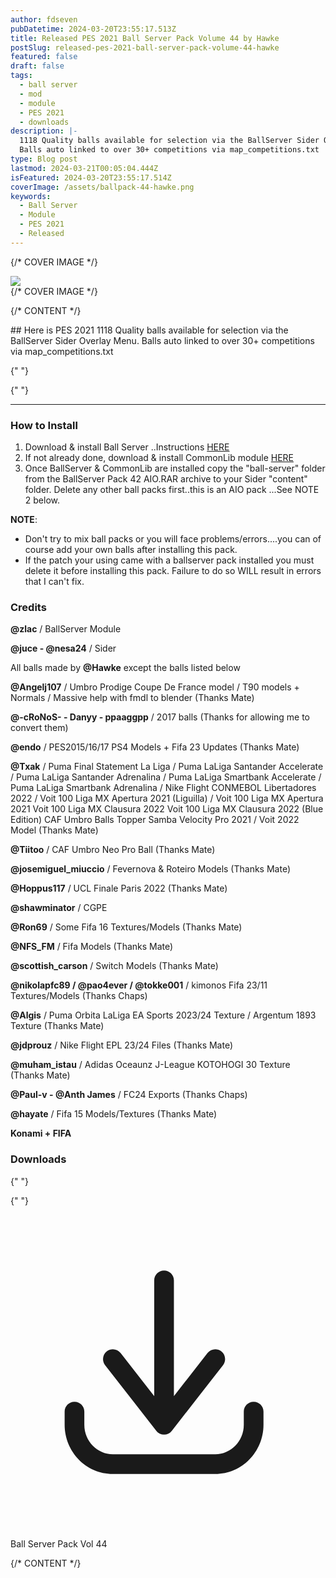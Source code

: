 ```yaml
---
author: fdseven
pubDatetime: 2024-03-20T23:55:17.513Z
title: Released PES 2021 Ball Server Pack Volume 44 by Hawke
postSlug: released-pes-2021-ball-server-pack-volume-44-hawke
featured: false
draft: false
tags:
  - ball server
  - mod
  - module
  - PES 2021
  - downloads
description: |-
  1118 Quality balls available for selection via the BallServer Sider Overlay Menu:
  Balls auto linked to over 30+ competitions via map_competitions.txt
type: Blog post
lastmod: 2024-03-21T00:05:04.444Z
isFeatured: 2024-03-20T23:55:17.514Z
coverImage: /assets/ballpack-44-hawke.png
keywords:
  - Ball Server
  - Module
  - PES 2021
  - Released
---
```



{/* COVER IMAGE */}

<div class="col-start-1 col-span-8 lg:col-start-2 lg:col-end-9 lg:row-span-2 mt-0 lg:-mt-40">
  <div className="relative lg:-mr-8">
    <img
      transition:persist
      src={frontmatter.coverImage}
      className="cover w-full aspect-video object-cover"
    />
  </div>
</div>
{/* COVER IMAGE */}

{/* CONTENT */}

<div class="col-span-8 md:col-start-2 md:col-span-6 lg:col-start-2 lg:col-span-4 [&>h2]:!mt-0">
  ## Here is PES 2021 1118 Quality balls available for selection via the BallServer Sider Overlay Menu. Balls auto linked to over 30+ competitions via map_competitions.txt

{" "}

{" "}
<hr />

### How to Install

1. Download & install Ball Server ..Instructions [HERE](https://www.pesmania.web.id/posts/ball-server-pes-2021-game-experience-exciting)
2. If not already done, download & install CommonLib module [HERE](https://modsfire.com/qLU7isnb42UsXDC)
3. Once BallServer & CommonLib are installed copy the "ball-server" folder from the BallServer Pack 42 AIO.RAR archive to your Sider "content" folder. Delete any other ball packs first..this is an AIO pack ...See NOTE 2 below.

**NOTE**: <br />

- Don't try to mix ball packs or you will face problems/errors....you can of course add your own balls after installing this pack.
- If the patch your using came with a ballserver pack installed you must delete it before installing this pack. Failure to do so WILL result in errors that I can't fix.

### Credits

**@zlac** / BallServer Module

**@juce - @nesa24** / Sider

All balls made by **@Hawke** except the balls listed below

**@Angelj107** / Umbro Prodige Coupe De France model / T90 models + Normals / Massive help with fmdl to blender (Thanks Mate)

**@-cRoNoS- - Danyy - ppaaggpp** / 2017 balls (Thanks for allowing me to convert them)

**@endo** / PES2015/16/17 PS4 Models + Fifa 23 Updates (Thanks Mate)

**@Txak** / Puma Final Statement La Liga / Puma LaLiga Santander Accelerate / Puma LaLiga Santander Adrenalina / Puma LaLiga Smartbank Accelerate / Puma LaLiga Smartbank Adrenalina / Nike Flight CONMEBOL Libertadores 2022 / Voit 100 Liga MX Apertura 2021 (Liguilla) / Voit 100 Liga MX Apertura 2021 Voit 100 Liga MX Clausura 2022 Voit 100 Liga MX Clausura 2022 (Blue Edition)
CAF Umbro Balls Topper Samba Velocity Pro 2021 / Voit 2022 Model (Thanks Mate)

**@Tiitoo** / CAF Umbro Neo Pro Ball (Thanks Mate)

**@josemiguel_miuccio** / Fevernova & Roteiro Models (Thanks Mate)

**@Hoppus117** / UCL Finale Paris 2022 (Thanks Mate)

**@shawminator** / CGPE

**@Ron69** / Some Fifa 16 Textures/Models (Thanks Mate)

**@NFS_FM** / Fifa Models (Thanks Mate)

**@scottish_carson** / Switch Models (Thanks Mate)

**@nikolapfc89 / @pao4ever / @tokke001** / kimonos Fifa 23/11 Textures/Models (Thanks Chaps)

**@Algis** / Puma Orbita LaLiga EA Sports 2023/24 Texture / Argentum 1893 Texture (Thanks Mate)

**@jdprouz** / Nike Flight EPL 23/24 Files (Thanks Mate)

**@muham_istau** / Adidas Oceaunz J-League KOTOHOGI 30 Texture (Thanks Mate)

**@Paul-v - @Anth James** / FC24 Exports (Thanks Chaps)

**@hayate** / Fifa 15 Models/Textures (Thanks Mate)

**Konami + FIFA**

### Downloads

{" "}

{" "}
<div className="flex flex-wrap gap-2">
  <LinkButton
    targetNew={true}
    title="Ball Server Pack Vol 44"
    href="https://www.mediafire.com/file/si6wito1aonxc9j/BallServer+Pack+44+AIO.7z/file"
    className="flex items-center [&>p]:!m-0 px-4 !text-skin-inverted [&>p]:!text-skin-inverted [&>p>svg]:text-skin-inverted bg-skin-accent rounded-full !decoration-transparent border border-skin-accent transition duration-500"
  >
    <svg
      class="text-skin-inverted"
      viewBox="0 0 24 24"
      fill="none"
      xmlns="http://www.w3.org/2000/svg"
    >
      <g id="SVGRepo_bgCarrier" stroke-width="0"></g>
      <g
        id="SVGRepo_tracerCarrier"
        stroke-linecap="round"
        stroke-linejoin="round"
      ></g>
      <g id="SVGRepo_iconCarrier">
        <path
          d="M5.625 15C5.625 14.5858 5.28921 14.25 4.875 14.25C4.46079 14.25 4.125 14.5858 4.125 15H5.625ZM4.875 16H4.125H4.875ZM19.275 15C19.275 14.5858 18.9392 14.25 18.525 14.25C18.1108 14.25 17.775 14.5858 17.775 15H19.275ZM11.1086 15.5387C10.8539 15.8653 10.9121 16.3366 11.2387 16.5914C11.5653 16.8461 12.0366 16.7879 12.2914 16.4613L11.1086 15.5387ZM16.1914 11.4613C16.4461 11.1347 16.3879 10.6634 16.0613 10.4086C15.7347 10.1539 15.2634 10.2121 15.0086 10.5387L16.1914 11.4613ZM11.1086 16.4613C11.3634 16.7879 11.8347 16.8461 12.1613 16.5914C12.4879 16.3366 12.5461 15.8653 12.2914 15.5387L11.1086 16.4613ZM8.39138 10.5387C8.13662 10.2121 7.66533 10.1539 7.33873 10.4086C7.01212 10.6634 6.95387 11.1347 7.20862 11.4613L8.39138 10.5387ZM10.95 16C10.95 16.4142 11.2858 16.75 11.7 16.75C12.1142 16.75 12.45 16.4142 12.45 16H10.95ZM12.45 5C12.45 4.58579 12.1142 4.25 11.7 4.25C11.2858 4.25 10.95 4.58579 10.95 5H12.45ZM4.125 15V16H5.625V15H4.125ZM4.125 16C4.125 18.0531 5.75257 19.75 7.8 19.75V18.25C6.61657 18.25 5.625 17.2607 5.625 16H4.125ZM7.8 19.75H15.6V18.25H7.8V19.75ZM15.6 19.75C17.6474 19.75 19.275 18.0531 19.275 16H17.775C17.775 17.2607 16.7834 18.25 15.6 18.25V19.75ZM19.275 16V15H17.775V16H19.275ZM12.2914 16.4613L16.1914 11.4613L15.0086 10.5387L11.1086 15.5387L12.2914 16.4613ZM12.2914 15.5387L8.39138 10.5387L7.20862 11.4613L11.1086 16.4613L12.2914 15.5387ZM12.45 16V5H10.95V16H12.45Z"
          fill="currentColor"
        ></path>
      </g>
    </svg>
    <p class="group-hover:!text-skin-accent transition duration-500">
      Ball Server Pack Vol 44
    </p>
  </LinkButton>
</div>

</div>
{/* CONTENT */}
